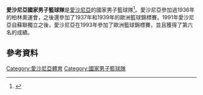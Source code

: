 '''愛沙尼亞國家男子籃球隊'''是[[愛沙尼亞|愛沙尼亞]]的國家男子籃球隊<ref>{{cite web
|title=Janar Taltsi ja Tanel Soku jaoks on koondisesuvi lõppenud
|url=http://sport.postimees.ee/2890543/janar-taltsi-ja-tanel-soku-jaoks-on-koondisesuvi-loppenud
|publisher=Postimees
|accessdate=18 August 2014
|language=et
|date=17 August 2014
|archive-date=2015-05-06
|archive-url=https://web.archive.org/web/20150506023251/http://sport.postimees.ee/2890543/janar-taltsi-ja-tanel-soku-jaoks-on-koondisesuvi-loppenud
|dead-url=no
}}</ref>。愛沙尼亞參加過1936年的柏林奧運會，之後還參加了1937年和1939年的歐洲籃球錦標賽。1991年愛沙尼亞自蘇聯獨立之後，愛沙尼亞在1993年參加了歐洲籃球錦標賽，並且獲得了第六名的成績。
==參考資料==
{{reflist}}
[[Category:愛沙尼亞體育|Category:愛沙尼亞體育]]
[[Category:國家男子籃球隊|Category:國家男子籃球隊]]
{{爱沙尼亚小作品}}